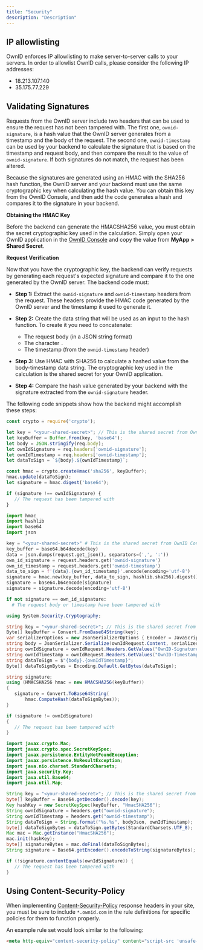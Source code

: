 ```yaml
---
title: "Security"
description: "Description"
---
```


## IP allowlisting

OwnID enforces IP allowlisting to make server-to-server calls to your servers. In order to allowlist OwnID calls, please consider the following IP addresses:
* 18.213.107.140
* 35.175.77.229

## Validating Signatures

Requests from the OwnID server include two headers that can be used to ensure the request has not been tampered with. The first one, `ownid-signature`, is a hash value that the OwnID server generates from a timestamp and the body of the request. The second one, `ownid-timestamp` can be used by your backend to calculate the signature that is based on the timestamp and request body, and then compare the result to the value of `ownid-signature`. If both signatures do not match, the request has been altered.

Because the signatures are generated using an HMAC with the SHA256 hash function, the OwnID server and your backend must use the same cryptographic key when calculating the hash value. You can obtain this key from the OwnID Console, and then add the code generates a hash and compares it to the signature in your backend.

**Obtaining the HMAC Key**

Before the backend can generate the HMACSHA256 value, you must obtain the secret cryptographic key used in the calculation. Simply open your OwnID application in the [OwnID Console](https://console.ownid.com/) and copy the value from **MyApp > Shared Secret**.

**Request Verification**

Now that you have the cryptographic key, the backend can verify requests by generating each request's expected signature and compare it to the one generated by the OwnID server. The backend code must:

* **Step 1:** Extract the `ownid-signature` and `ownid-timestamp` headers from the request. These headers provide the HMAC code generated by the OwnID server and the timestamp it used to generate it.

* **Step 2:** Create the data string that will be used as an input to the hash function. To create it you need to concatenate:
    * The request body (in a JSON string format)
    * The character `.`
    * The timestamp (from the `ownid-timestamp` header)
* **Step 3:** Use HMAC with SHA256 to calculate a hashed value from the body-timestamp data string. The cryptographic key used in the calculation is the shared secret for your OwnID application.

* **Step 4:** Compare the hash value generated by your backend with the signature extracted from the `ownid-signature` header.

The following code snippets show how the backend might accomplish these steps:

<CodeGroup>

```javascript nodeJS
const crypto = require('crypto');

let key = "<your-shared-secret>"; // This is the shared secret from OwnID Console
let keyBuffer = Buffer.from(key, 'base64');
let body = JSON.stringify(req.body);
let ownIdSignature = req.headers['ownid-signature'];
let ownIdTimestamp = req.headers['ownid-timestamp'];
let dataToSign = `${body}.${ownIdTimestamp}`;

const hmac = crypto.createHmac('sha256', keyBuffer);
hmac.update(dataToSign);
let signature = hmac.digest('base64');

if (signature !== ownIdSignature) {
   // The request has been tampered with
}
```

```python python
import hmac
import hashlib
import base64
import json

key = "<your-shared-secret>" # This is the shared secret from OwnID Console
key_buffer = base64.b64decode(key)
data = json.dumps(request.get_json(), separators=(',', ':'))
own_id_signature = request.headers.get('ownid-signature')
own_id_timestamp = request.headers.get('ownid-timestamp')
data_to_sign = f'{data}.{own_id_timestamp}'.encode(encoding='utf-8')
signature = hmac.new(key_buffer, data_to_sign, hashlib.sha256).digest()
signature = base64.b64encode(signature)
signature = signature.decode(encoding='utf-8')

if not signature == own_id_signature:
  # The request body or timestamp have been tampered with
```

```csharp csharp
using System.Security.Cryptography;

string key = "<your-shared-secret>"; // This is the shared secret from OwnID Console
Byte[] keyBuffer = Convert.FromBase64String(key);
var serializerOptions = new JsonSerializerOptions { Encoder = JavaScriptEncoder.UnsafeRelaxedJsonEscaping };
string body = JsonSerializer.Serialize(ownIdRequest.Content, serializerOptions);
string ownIdSignature = ownIdRequest.Headers.GetValues("OwnID-Signature").FirstOrDefault();
string ownIdTimestamp = ownIdRequest.Headers.GetValues("OwnID-Timestamp").FirstOrDefault();
string dataToSign = $"{body}.{ownIdTimestamp}";
Byte[] dataToSignBytes = Encoding.Default.GetBytes(dataToSign);

string signature;
using (HMACSHA256 hmac = new HMACSHA256(keyBuffer))
{
   signature = Convert.ToBase64String(
       hmac.ComputeHash(dataToSignBytes));
}

if (signature != ownIdSignature)
{
   // The request has been tampered with
}
```

```java java
import javax.crypto.Mac;
import javax.crypto.spec.SecretKeySpec;
import javax.persistence.EntityNotFoundException;
import javax.persistence.NoResultException;
import java.nio.charset.StandardCharsets;
import java.security.Key;
import java.util.Base64;
import java.util.Map;

String key = "<your-shared-secret>"; // This is the shared secret from OwnID Console
byte[] keyBuffer = Base64.getDecoder().decode(key);
Key hashKey = new SecretKeySpec(keyBuffer, "HmacSHA256");
String ownIdSignature = headers.get("ownid-signature");
String ownIdTimestamp = headers.get("ownid-timestamp");
String dataToSign = String.format("%s.%s", bodyJson, ownIdTimestamp);
byte[] dataToSignBytes = dataToSign.getBytes(StandardCharsets.UTF_8);
Mac mac = Mac.getInstance("HmacSHA256");
mac.init(hashKey);
byte[] signatureBytes = mac.doFinal(dataToSignBytes);
String signature = Base64.getEncoder().encodeToString(signatureBytes);

if (!signature.contentEquals(ownIdSignature)) {
   // The request has been tampered with
}
```
</CodeGroup>

## Using Content-Security-Policy

When implementing [Content-Security-Policy](https://developer.mozilla.org/en-US/docs/Web/HTTP/Headers/Content-Security-Policy) response headers in your site, you must be sure to include `*.ownid.com` in the rule definitions for specific policies for them to function properly.

An example rule set would look similar to the following:

```html
<meta http-equiv="content-security-policy" content="script-src 'unsafe-eval' 'self' *.ownid.com;">
```

